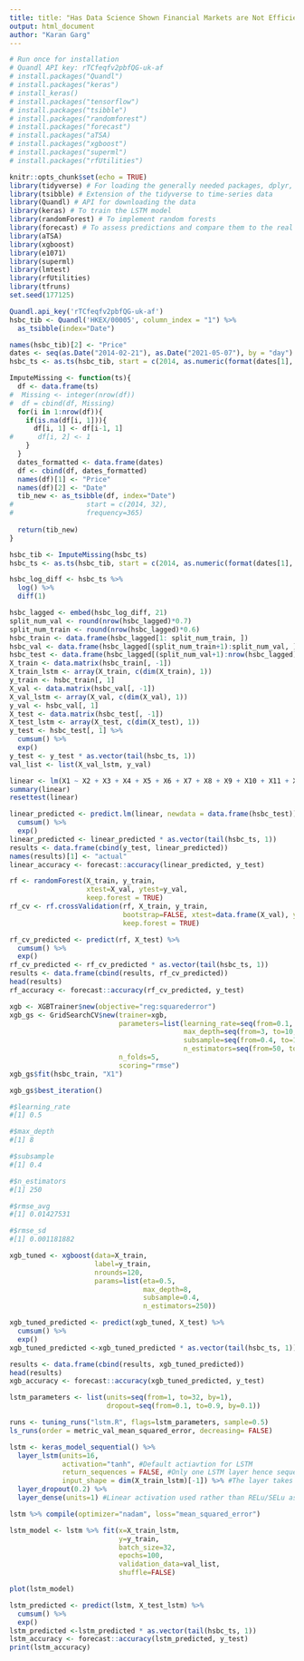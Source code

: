 ```yaml
---
title: title: "Has Data Science Shown Financial Markets are Not Efficient?"
output: html_document
author: "Karan Garg"
---
```


```r
# Run once for installation
# Quandl API key: rTCfeqfv2pbfQG-uk-af
# install.packages("Quandl")
# install.packages("keras")
# install_keras()
# install.packages("tensorflow")
# install.packages("tsibble")
# install.packages("randomforest")
# install.packages("forecast")
# install.packages("aTSA)
# install.packages("xgboost")
# install.packages("superml")
# install.packages("rfUtilities")

knitr::opts_chunk$set(echo = TRUE)
library(tidyverse) # For loading the generally needed packages, dplyr, ggplot2 etc
library(tsibble) # Extension of the tidyverse to time-series data
library(Quandl) # API for downloading the data
library(keras) # To train the LSTM model
library(randomForest) # To implement random forests
library(forecast) # To assess predictions and compare them to the real test set
library(aTSA)
library(xgboost)
library(e1071)
library(superml)
library(lmtest)
library(rfUtilities)
library(tfruns)
set.seed(177125)
```

```r
Quandl.api_key('rTCfeqfv2pbfQG-uk-af')
hsbc_tib <- Quandl('HKEX/00005', column_index = "1") %>% 
  as_tsibble(index="Date")

names(hsbc_tib)[2] <- "Price"
dates <- seq(as.Date("2014-02-21"), as.Date("2021-05-07"), by = "day")
hsbc_ts <- as.ts(hsbc_tib, start = c(2014, as.numeric(format(dates[1], "%j"))), frequency=365)
```

```r
ImputeMissing <- function(ts){
  df <- data.frame(ts)
#  Missing <- integer(nrow(df))
#  df = cbind(df, Missing)
  for(i in 1:nrow(df)){
    if(is.na(df[i, 1])){
      df[i, 1] <- df[i-1, 1]
#      df[i, 2] <- 1
    }
  }
  dates_formatted <- data.frame(dates)
  df <- cbind(df, dates_formatted)
  names(df)[1] <- "Price"
  names(df)[2] <- "Date"
  tib_new <- as_tsibble(df, index="Date") 
#                  start = c(2014, 32),
#                  frequency=365)
  
  return(tib_new)
}
```

```r
hsbc_tib <- ImputeMissing(hsbc_ts)
hsbc_ts <- as.ts(hsbc_tib, start = c(2014, as.numeric(format(dates[1], "%j"))), frequency=365)
```

```r
hsbc_log_diff <- hsbc_ts %>%
  log() %>%
  diff(1)
```

```r
hsbc_lagged <- embed(hsbc_log_diff, 21)
split_num_val <- round(nrow(hsbc_lagged)*0.7)
split_num_train <- round(nrow(hsbc_lagged)*0.6)
hsbc_train <- data.frame(hsbc_lagged[1: split_num_train, ])
hsbc_val <- data.frame(hsbc_lagged[(split_num_train+1):split_num_val, ])
hsbc_test <- data.frame(hsbc_lagged[(split_num_val+1):nrow(hsbc_lagged), ])
X_train <- data.matrix(hsbc_train[, -1])
X_train_lstm <- array(X_train, c(dim(X_train), 1))
y_train <- hsbc_train[, 1]
X_val <- data.matrix(hsbc_val[, -1])
X_val_lstm <- array(X_val, c(dim(X_val), 1))
y_val <- hsbc_val[, 1]
X_test <- data.matrix(hsbc_test[, -1])
X_test_lstm <- array(X_test, c(dim(X_test), 1))
y_test <- hsbc_test[, 1] %>%
  cumsum() %>%
  exp()
y_test <- y_test * as.vector(tail(hsbc_ts, 1))
val_list <- list(X_val_lstm, y_val)
```

```r
linear <- lm(X1 ~ X2 + X3 + X4 + X5 + X6 + X7 + X8 + X9 + X10 + X11 + X12 + X13 + X14 + X15 + X16 + X17 + X18 + X19 + X20 + X21, data=hsbc_train)
summary(linear)
resettest(linear)
```

```r
linear_predicted <- predict.lm(linear, newdata = data.frame(hsbc_test)) %>% 
  cumsum() %>%
  exp()
linear_predicted <- linear_predicted * as.vector(tail(hsbc_ts, 1))
results <- data.frame(cbind(y_test, linear_predicted))
names(results)[1] <- "actual"
linear_accuracy <- forecast::accuracy(linear_predicted, y_test)
```

```r
rf <- randomForest(X_train, y_train,
                   xtest=X_val, ytest=y_val,
                   keep.forest = TRUE)
rf_cv <- rf.crossValidation(rf, X_train, y_train,
                            bootstrap=FALSE, xtest=data.frame(X_val), ytest=y_val,
                            keep.forest = TRUE)
```

```r
rf_cv_predicted <- predict(rf, X_test) %>%
  cumsum() %>%
  exp()
rf_cv_predicted <- rf_cv_predicted * as.vector(tail(hsbc_ts, 1))
results <- data.frame(cbind(results, rf_cv_predicted))
head(results)
rf_accuracy <- forecast::accuracy(rf_cv_predicted, y_test)
```

```r
xgb <- XGBTrainer$new(objective="reg:squarederror")
xgb_gs <- GridSearchCV$new(trainer=xgb,
                           parameters=list(learning_rate=seq(from=0.1, to=0.5, by=0.05),
                                           max_depth=seq(from=3, to=10, by=1),
                                           subsample=seq(from=0.4, to=1, by=0.1),
                                           n_estimators=seq(from=50, to=300, by=50)),
                           n_folds=5,
                           scoring="rmse")
xgb_gs$fit(hsbc_train, "X1")
```

```r
xgb_gs$best_iteration()

#$learning_rate
#[1] 0.5

#$max_depth
#[1] 8

#$subsample
#[1] 0.4

#$n_estimators
#[1] 250

#$rmse_avg
#[1] 0.01427531

#$rmse_sd
#[1] 0.001181882
```

```r
xgb_tuned <- xgboost(data=X_train,
                     label=y_train,
                     nrounds=120,
                     params=list(eta=0.5,
                                 max_depth=8,
                                 subsample=0.4,
                                 n_estimators=250))
```

```r
xgb_tuned_predicted <- predict(xgb_tuned, X_test) %>%
  cumsum() %>%
  exp()
xgb_tuned_predicted <-xgb_tuned_predicted * as.vector(tail(hsbc_ts, 1))
```

```r
results <- data.frame(cbind(results, xgb_tuned_predicted))
head(results)
xgb_accuracy <- forecast::accuracy(xgb_tuned_predicted, y_test)
```
```r
lstm_parameters <- list(units=seq(from=1, to=32, by=1),
                        dropout=seq(from=0.1, to=0.9, by=0.1))
```

```r
runs <- tuning_runs("lstm.R", flags=lstm_parameters, sample=0.5)
ls_runs(order = metric_val_mean_squared_error, decreasing= FALSE)
```

```r
lstm <- keras_model_sequential() %>%
  layer_lstm(units=16, 
             activation="tanh", #Default actiavtion for LSTM
             return_sequences = FALSE, #Only one LSTM layer hence sequence of outputs not needed
             input_shape = dim(X_train_lstm)[-1]) %>% #The layer takes as an input 20 timesteps (lags) and 1 feature
  layer_dropout(0.2) %>%
  layer_dense(units=1) #Linear activation used rather than RELu/SELu as output can be positive or negative
```

```r
lstm %>% compile(optimizer="nadam", loss="mean_squared_error")
```

```r
lstm_model <- lstm %>% fit(x=X_train_lstm,
                           y=y_train,
                           batch_size=32,
                           epochs=100,
                           validation_data=val_list,
                           shuffle=FALSE)
```

```r
plot(lstm_model)
```

```r
lstm_predicted <- predict(lstm, X_test_lstm) %>%
  cumsum() %>%
  exp()
lstm_predicted <-lstm_predicted * as.vector(tail(hsbc_ts, 1))
lstm_accuracy <- forecast::accuracy(lstm_predicted, y_test)
print(lstm_accuracy)
```